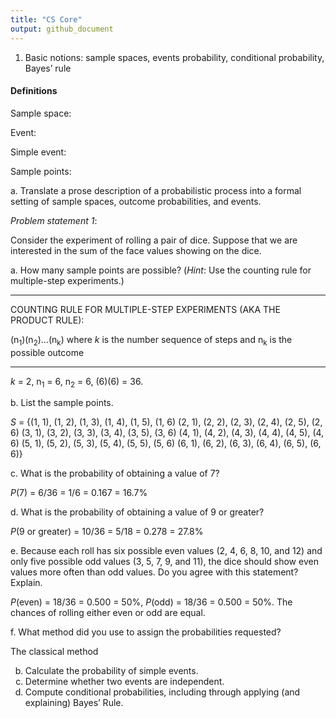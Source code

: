 ```yaml
---
title: "CS Core"
output: github_document
---
```


<!-- "'God blesses those who are poor and realize their need for him, for the Kingdom of Heaven is theirs...'" (Matthew 5:3 NLT) -->

1. Basic notions: sample spaces, events probability, conditional probability, Bayes' rule

#### Definitions

Sample space:

Event:

Simple event:

Sample points:

   a\. Translate a prose description of a probabilistic process into a formal setting of sample spaces, outcome
   probabilities, and events.

*Problem statement 1*:

Consider the experiment of rolling a pair of dice. Suppose that we are interested in the sum of the face values showing on
the dice.

a\. How many sample points are possible? (*Hint*: Use the counting rule for multiple-step experiments.)

<hr>
COUNTING RULE FOR MULTIPLE-STEP EXPERIMENTS (AKA THE PRODUCT RULE):

(n~1~)(n~2~)...(n~k~) where *k* is the number sequence of steps and n~k~ is the possible outcome
<hr>

*k* = 2, n~1~ = 6, n~2~ = 6, (6)(6) = 36.

b\. List the sample points.

*S* = {(1, 1), (1, 2), (1, 3), (1, 4), (1, 5), (1, 6)
       (2, 1), (2, 2), (2, 3), (2, 4), (2, 5), (2, 6)
       (3, 1), (3, 2), (3, 3), (3, 4), (3, 5), (3, 6)
       (4, 1), (4, 2), (4, 3), (4, 4), (4, 5), (4, 6)
       (5, 1), (5, 2), (5, 3), (5, 4), (5, 5), (5, 6)
       (6, 1), (6, 2), (6, 3), (6, 4), (6, 5), (6, 6)}

c\. What is the probability of obtaining a value of 7?

*P*(7) = 6/36 = 1/6 = 0.167 = 16.7%

d\. What is the probability of obtaining a value of 9 or greater?

*P*(9 or greater) = 10/36 = 5/18 = 0.278 = 27.8%

e\. Because each roll has six possible even values (2, 4, 6, 8, 10, and 12) and only five possible odd values (3, 5, 7, 9,
and 11), the dice should show even values more often than odd values. Do you agree with this statement? Explain.

*P*(even) = 18/36 = 0.500 = 50%, *P*(odd) = 18/36 = 0.500 = 50%. The chances of rolling either even or odd are equal.

f\. What method did you use to assign the probabilities requested?

The classical method

   b. Calculate the probability of simple events.
   c. Determine whether two events are independent.
   d. Compute conditional probabilities, including through applying (and explaining) Bayes' Rule.

